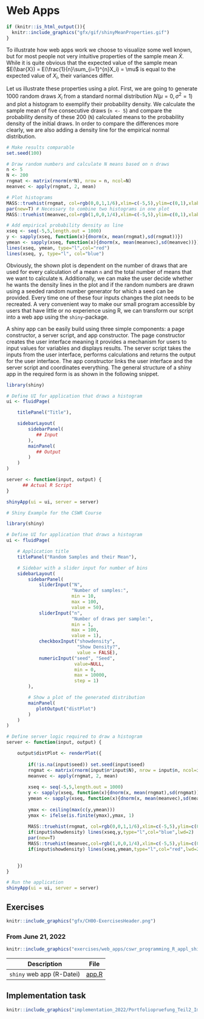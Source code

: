 # Web Apps

```r
if (knitr::is_html_output()){
  knitr::include_graphics("gfx/gif/shinyMeanProperties.gif")
}
```

To illustrate how web apps work we choose to visualize some well known, but for most people not very intuitive properties of the sample mean $\bar{X}$. While it is quite obvious that the expected value of the sample mean $E(\bar{X}) = E(\frac{1}{n}\sum_{i=1}^{n}X_i) = \mu$ is equal to the expected value of $X_i$, their variances differ.

Let us illustrate these properties using a plot. First, we are going to generate 1000 random draws $X_i$ from a standard normal distribution $N(\mu=0,\sigma^2=1)$ and plot a histogram to exemplify their probability density. We calculate the sample mean of five consecutive draws (`n <- 5`) and compare the probability density of these 200 (`N`) calculated means to the probability density of the initial draws. In order to compare the differences more clearly, we are also adding a density line for the empirical normal distribution.

```r
# Make results comparable
set.seed(100)

# Draw random numbers and calculate N means based on n draws
n <- 5
N <- 200
rngmat <- matrix(rnorm(n*N), nrow = n, ncol=N)
meanvec <- apply(rngmat, 2, mean)

# Plot histograms 
MASS::truehist(rngmat, col=rgb(0,0,1,1/6),xlim=c(-5,5),ylim=c(0,1),xlab="")
par(new=T) # Necessary to combine two histograms in one plot
MASS::truehist(meanvec,col=rgb(1,0,0,1/4),xlim=c(-5,5),ylim=c(0,1),xlab="")

# Add empirical probability density as line
xseq <- seq(-5,5,length.out = 1000)
y <- sapply(xseq, function(x){dnorm(x, mean(rngmat),sd(rngmat))})
ymean <- sapply(xseq, function(x){dnorm(x, mean(meanvec),sd(meanvec))})
lines(xseq, ymean, type="l",col="red")
lines(xseq, y, type="l", col="blue")
```

Obviously, the shown plot is dependent on the number of draws that are used for every calculation of a mean `n` and the total number of means that we want to calculate `N`. Additionally, we can make the user decide whether he wants the density lines in the plot and if the random numbers are drawn using a seeded random number generator for which a seed can be provided. Every time one of these four inputs changes the plot needs to be recreated. A very convenient way to make our small program accessible by users that have little or no experience using R, we can transform our script into a web app using the `shiny`-package.

A shiny app can be easily build using three simple components: a page constructor, a server script, and app constructor. The page constructor creates the user interface meaning it provides a mechanism for users to input values for variables and displays results. The server script takes the inputs from the user interface, performs calculations and returns the output for the user interface. The app constructor links the user interface and the server script and coordinates everything. The general structure of a shiny app in the required form is as shown in the following snippet.

```r
library(shiny)

# Define UI for application that draws a histogram
ui <- fluidPage(

    titlePanel("Title"),

    sidebarLayout(
        sidebarPanel(
           ## Input
        ),
        mainPanel(
           ## Output
        )
    )
)

server <- function(input, output) {
      ## Actual R Script 
}

shinyApp(ui = ui, server = server)
```


```r
# Shiny Example for the CSWR Course

library(shiny)

# Define UI for application that draws a histogram
ui <- fluidPage(

    # Application title
    titlePanel("Random Samples and their Mean"),

    # Sidebar with a slider input for number of bins 
    sidebarLayout(
        sidebarPanel(
            sliderInput("N",
                        "Number of samples:",
                        min = 10,
                        max = 100,
                        value = 50),
            sliderInput("n",
                        "Number of draws per sample:",
                        min = 1,
                        max = 100,
                        value = 1),
            checkboxInput("showdensity", 
                          "Show Density?", 
                          value = FALSE),
            numericInput("seed", "Seed", 
                         value=NULL, 
                         min = 0, 
                         max = 10000, 
                         step = 1)
        ),

        # Show a plot of the generated distribution
        mainPanel(
           plotOutput("distPlot")
        )
    )
)

# Define server logic required to draw a histogram
server <- function(input, output) {

    output$distPlot <- renderPlot({
        
        if(!is.na(input$seed)) set.seed(input$seed)
        rngmat <- matrix(rnorm(input$n*input$N), nrow = input$n, ncol=input$N)
        meanvec <- apply(rngmat, 2, mean)
        
        xseq <- seq(-5,5,length.out = 1000)
        y <- sapply(xseq, function(x){dnorm(x, mean(rngmat),sd(rngmat))})
        ymean <- sapply(xseq, function(x){dnorm(x, mean(meanvec),sd(meanvec))})
        
        ymax <- ceiling(max(c(y,ymean)))
        ymax <- ifelse(is.finite(ymax),ymax, 1)
        
        MASS::truehist(rngmat, col=rgb(0,0,1,1/6),xlim=c(-5,5),ylim=c(0,ymax),xlab="")
        if(input$showdensity) lines(xseq,y,type="l",col="blue",lwd=2)
        par(new=T)
        MASS::truehist(meanvec,col=rgb(1,0,0,1/4),xlim=c(-5,5),ylim=c(0,ymax),xlab="")
        if(input$showdensity) lines(xseq,ymean,type="l",col="red",lwd=2)
        

    })
}

# Run the application 
shinyApp(ui = ui, server = server)

```


## Exercises {-}
```r
knitr::include_graphics("gfx/CH00-ExercisesHeader.png")
```

### From June 21, 2022 {-}

```r
knitr::include_graphics("exercises/web_apps/cswr_programming_R_appl_shiny_web_apps.pdf")
```

| Description | File | 
| :---: | :--------:   |
| `shiny` web app (R-Datei)|  [app.R](exercises/web_apps/app.R) |


## Implementation task

```r
knitr::include_graphics("implementation_2022/Portfoliopruefung_Teil2_Implementierungsaufgaben.pdf")
```


